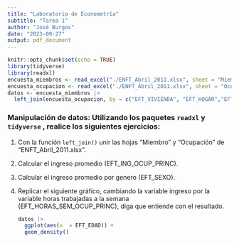 ```yaml
---
title: "Laboratorio de Econometría"
subtitle: "Tarea 1"
author: "José Burgos"
date: "2023-09-27"
output: pdf_document
---
```


```r
knitr::opts_chunk$set(echo = TRUE)
library(tidyverse)
library(readxl)
encuesta_miembros <- read_excel("./ENFT_Abril_2011.xlsx", sheet = "Miembros")
encuesta_ocupacion <- read_excel("./ENFT_Abril_2011.xlsx", sheet = "Ocupación")
datos <- encuesta_miembros |> 
  left_join(encuesta_ocupacion, by = c("EFT_VIVIENDA", "EFT_HOGAR","EFT_MIEMBRO"))
```

### Manipulación de datos: Utilizando los paquetes `readxl` y `tidyverse` , realice los siguientes ejercicios:

1.  Con la función `left_join()` unir las hojas "Miembro" y "Ocupación" de "ENFT_Abril_2011.xlsx".

2.  Calcular el ingreso promedio (EFT_ING_OCUP_PRINC).

3.  Calcular el ingreso promedio por genero (EFT_SEXO).

4.  Replicar el siguiente gráfico, cambiando la variable ingreso por la variable horas trabajadas a la semana (EFT_HORAS_SEM_OCUP_PRINC), diga que entiende con el resultado.

    ```r
    datos |> 
      ggplot(aes(x  = EFT_EDAD)) +
      geom_density()

    ```
